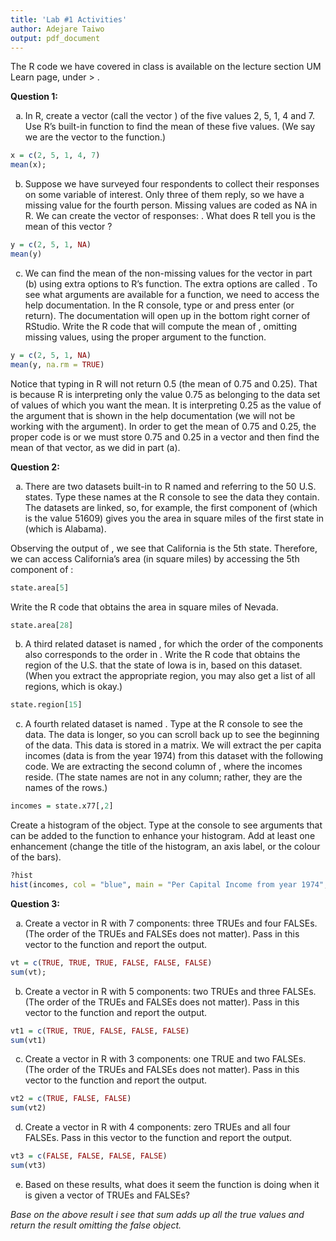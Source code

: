 ```yaml
---
title: 'Lab #1 Activities'
author: Adejare Taiwo
output: pdf_document
---
```


The R code we have covered in class is available on the lecture section UM Learn page, under \textbf{Content} $>$ \textbf{Course Material}.

**Question 1:**

(a) In R, create a vector (call the vector \textbf{x}) of the five values 2, 5, 1, 4 and 7. Use R's built-in function \texttt{mean()} to find the mean of these five values. (We say we are \textit{passing in} the \textbf{x} vector to the \texttt{mean} function.)

```r
x = c(2, 5, 1, 4, 7)
mean(x);
```

(b) Suppose we have surveyed four respondents to collect their responses on some variable of interest. Only three of them reply, so we have a missing value for the fourth person. Missing values are coded as NA in R. We can create the vector of responses: \texttt{y = c(2,5,1,NA)}. What does R tell you is the mean of this vector \textbf{y}?

```r
y = c(2, 5, 1, NA)
mean(y)
```

(c) We can find the mean of the non-missing values for the vector in part (b) using extra options to R's \texttt{mean} function. The extra options are called \textbf{arguments}. To see what arguments are available for a function, we need to access the help documentation. In the R console, type \texttt{?mean} or \texttt{help(mean)} and press enter (or return). The documentation will open up in the bottom right corner of RStudio. Write the R code that will compute the mean of \textbf{y}, omitting missing values, using the proper argument to the \texttt{mean} function.

```r
y = c(2, 5, 1, NA)
mean(y, na.rm = TRUE)
```

Notice that typing \texttt{mean(0.75,0.25)} in R will not return 0.5 (the mean of 0.75 and 0.25). That is because R is interpreting only the value 0.75 as belonging to the data set of values of which you want the mean. It is interpreting 0.25 as the value of the \textbf{trim} argument that is shown in the help documentation (we will not be working with the \textbf{trim} argument). In order to get the mean of 0.75 and 0.25, the proper code is \texttt{mean(c(0.75,0.25))} or we must store 0.75 and 0.25 in a vector and then find the mean of that vector, as we did in part (a).

**Question 2:**

(a) There are two datasets built-in to R named \textbf{state.area} and \textbf{state.name} referring to the 50 U.S. states. Type these names at the R console to see the data they contain. The datasets are linked, so, for example, the first component of \textbf{state.area} (which is the value 51609) gives you the area in square miles of the first state in \textbf{state.name} (which is Alabama).

Observing the output of \textbf{state.name}, we see that California is the 5th state. Therefore, we can access California's area (in square miles) by accessing the 5th component of \textbf{state.area}:

```r
state.area[5]
```

Write the R code that obtains the area in square miles of Nevada.

```r
state.area[28]
```

(b) A third related dataset is named \textbf{state.region}, for which the order of the components also corresponds to the order in \textbf{state.name}. Write the R code that obtains the region of the U.S. that the state of Iowa is in, based on this dataset. (When you extract the appropriate region, you may also get a list of all regions, which is okay.)

```r
state.region[15]
```

(c) A fourth related dataset is named \textbf{state.x77}. Type \texttt{state.x77} at the R console to see the data. The data is longer, so you can scroll back up to see the beginning of the data. This data is stored in a matrix. We will extract the per capita incomes (data is from the year 1974) from this dataset with the following code. We are extracting the second column of \textbf{state.x77}, where the incomes reside. (The state names are not in any column; rather, they are the names of the rows.)

```r
incomes = state.x77[,2]
```

Create a histogram of the \texttt{incomes} object. Type \texttt{?hist} at the console to see arguments that can be added to the \texttt{hist()} function to enhance your histogram. Add at least one enhancement (change the title of the histogram, an axis label, or the colour of the bars).

```r
?hist
hist(incomes, col = "blue", main = "Per Capital Income from year 1974", xlab = "Capital Income")
```

**Question 3:**

(a) Create a vector in R with 7 components: three TRUEs and four FALSEs. (The order of the TRUEs and FALSEs does not matter). Pass in this vector to the \texttt{sum()} function and report the output.

```r
vt = c(TRUE, TRUE, TRUE, FALSE, FALSE, FALSE)
sum(vt);
```

(b) Create a vector in R with 5 components: two TRUEs and three FALSEs. (The order of the TRUEs and FALSEs does not matter). Pass in this vector to the \texttt{sum()} function and report the output.

```r
vt1 = c(TRUE, TRUE, FALSE, FALSE, FALSE)
sum(vt1)
```

(c) Create a vector in R with 3 components: one TRUE and two FALSEs. (The order of the TRUEs and FALSEs does not matter). Pass in this vector to the \texttt{sum()} function and report the output.

```r
vt2 = c(TRUE, FALSE, FALSE)
sum(vt2)
```

(d) Create a vector in R with 4 components: zero TRUEs and all four FALSEs. Pass in this vector to the \texttt{sum()} function and report the output.

```r
vt3 = c(FALSE, FALSE, FALSE, FALSE)
sum(vt3)
```

(e)  Based on these results, what does it seem the \texttt{sum()} function is doing when it is given a vector of TRUEs and FALSEs?

*Base on the above result i see that sum adds up all the true values and return the result omitting the false object.*
